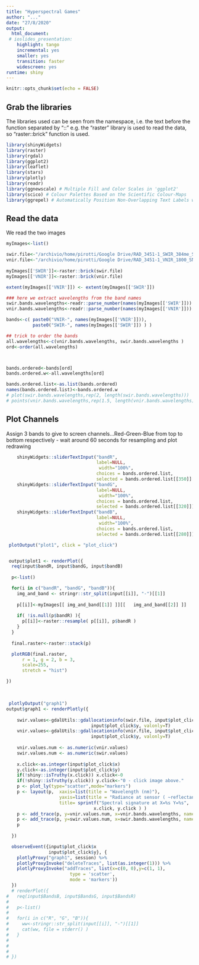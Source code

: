 ```yaml
---
title: "Hyperspectral Games"
author: "..."
date: "27/8/2020" 
output:
  html_document:
 # ioslides_presentation: 
    highlight: tango
    incremental: yes
    smaller: yes
    transition: faster
    widescreen: yes
runtime: shiny
---
```


```r
knitr::opts_chunk$set(echo = FALSE)
```

<!-- ## Shiny Presentation -->

<!-- The following single character keyboard shortcuts enable alternate display modes: -->

<!-- 'f': enable fullscreen mode  -->
<!-- 'w': toggle widescreen mode  -->
<!-- 'o': enable overview mode  -->
<!-- 'h': enable code highlight mode  -->
<!-- 'p': show presenter notes -->

<!-- Pressing Esc exits all of these modes -->


## Grab the libraries 

The libraries used can be seen from the namespace, i.e. the text before the function separated by "::"  e.g. the "raster" library is used to read the data, so "raster::brick" function is used.

```r
library(shinyWidgets)
library(raster)
library(rgdal)
library(ggplot2)
library(leaflet) 
library(stars)
library(plotly)
library(readr)
library(ggnewscale) # Multiple Fill and Color Scales in 'ggplot2'
library(scico) # Colour Palettes Based on the Scientific Colour-Maps 
library(ggrepel) # Automatically Position Non-Overlapping Text Labels with 'ggplot2'
```

## Read the data

We read the two images

```r

myImages<-list()

swir.file<-"/archivio/home/pirotti/Google Drive/RAD_3451-1_SWIR_384me_SN3155_22000us_2020-02-11T144756_raw_rad.tif"
vnir.file<-"/archivio/home/pirotti/Google Drive/RAD_3451-1_VNIR_1800_SN00852_22000us_2020-02-11T144756_raw_rad.tif"
  
myImages[['SWIR']]<-raster::brick(swir.file)
myImages[['VNIR']]<-raster::brick(vnir.file)

extent(myImages[['VNIR']]) <- extent(myImages[['SWIR']])

### here we extract wavelengths from the band names
swir.bands.wavelengths<-readr::parse_number(names(myImages[['SWIR']])) 
vnir.bands.wavelengths<-readr::parse_number(names(myImages[['VNIR']])) 

bands<-c( paste0("VNIR-", names(myImages[['VNIR']])),
          paste0("SWIR-", names(myImages[['SWIR']]) ) )

## trick to order the bands
all.wavelengths<-c(vnir.bands.wavelengths, swir.bands.wavelengths )
ord<-order(all.wavelengths)



bands.ordered<-bands[ord]
bands.ordered.w<-all.wavelengths[ord]

bands.ordered.list<-as.list(bands.ordered)
names(bands.ordered.list)<-bands.ordered.w
# plot(swir.bands.wavelengths,rep(2, length(swir.bands.wavelengths)))
# points(vnir.bands.wavelengths,rep(1.5, length(vnir.bands.wavelengths)), col="red"  )

``` 

## Plot Channels

Assign 3 bands to give to screen channels...Red-Green-Blue from top to bottom respectively - wait around 60 seconds for resampling and plot redrawing

```r

    shinyWidgets::sliderTextInput("bandR", 
                                  label=NULL,
                                   width="100%",
                                  choices = bands.ordered.list,
                                  selected = bands.ordered.list[[350]] )
    shinyWidgets::sliderTextInput("bandG", 
                                  label=NULL,
                                   width="100%",
                                  choices = bands.ordered.list,
                                  selected = bands.ordered.list[[320]])
    shinyWidgets::sliderTextInput("bandB", 
                                  label=NULL,
                                   width="100%",
                                  choices = bands.ordered.list,
                                  selected = bands.ordered.list[[280]])

 plotOutput("plot1", click = "plot_click")


 output$plot1 <- renderPlot({
  req(input$bandR, input$bandG, input$bandB)
   
  p<-list()

  for(i in c("bandR", "bandG", "bandB")){
    img_and_band <- stringr::str_split(input[[i]], "-")[[1]]
 
    p[[i]]<-myImages[[ img_and_band[[1]] ]][[   img_and_band[[2]] ]]
     
    if( !is.null(p$bandR) ){
      p[[i]]<-raster::resample( p[[i]], p$bandR )
    }
  }
  
  final.raster<-raster::stack(p)

  plotRGB(final.raster,
      r = 1, g = 2, b = 3, 
      scale=255,
      stretch = "hist")

})

```

&nbsp;
 

```r

 plotlyOutput("graph1")
output$graph1 <- renderPlotly({
  
    swir.values<-gdalUtils::gdallocationinfo(swir.file, input$plot_click$x,
                                input$plot_click$y, valonly=T)
    vnir.values<-gdalUtils::gdallocationinfo(vnir.file, input$plot_click$x,
                                input$plot_click$y, valonly=T)
    
    vnir.values.num <- as.numeric(vnir.values)
    swir.values.num <- as.numeric(swir.values)
    
    x.click<-as.integer(input$plot_click$x)
    y.click<-as.integer(input$plot_click$y)
    if(!shiny::isTruthy(x.click)) x.click<-0
    if(!shiny::isTruthy(y.click)) y.click<-"0 - click image above."
    p <- plot_ly(type="scatter",mode="markers")
    p <- layout(p,  xaxis=list(title = "Wavelength (nm)"),
                    yaxis=list(title = "Radiance at sensor ( ~reflectance )"), 
                    title= sprintf("Spectral signature at X=%s Y=%s",  
                                 x.click, y.click ) )
    p <- add_trace(p, y=vnir.values.num, x=vnir.bands.wavelengths, name="VNIR",mode="markers")
    p <- add_trace(p, y=swir.values.num, x=swir.bands.wavelengths, name="SWIR",mode="markers")
    p
    
  }) 

  observeEvent({input$plot_click$x
                input$plot_click$y}, {
    plotlyProxy("graph1", session) %>%
    plotlyProxyInvoke("deleteTraces", list(as.integer(1))) %>%
    plotlyProxyInvoke("addTraces", list(x=c(0, 0),y=c(1, 1),
                        type = 'scatter',
                        mode = 'markers'))
  })
  # renderPlot({
#   req(input$BandsB, input$BandsG, input$BandsR)
#    
#   p<-list()
#   
#   for(i in c("R", "G", "B")){
#     ww<-stringr::str_split(input[[i]], "-")[[1]]
#     cat(ww, file = stderr() )
#   } 
#   
#    
# 
# })

```







